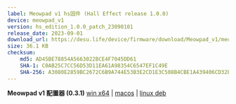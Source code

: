 ```yaml
---
label: Meowpad v1 hs固件 (Hall Effect release 1.0.0)
device: meowpad_v1
version: hs_edition_1.0.0_patch_23090101
release_date: 2023-09-01
download_url: https://desu.life/device/firmware/download/Meowpad_v1/meowpad_v1_app_hs_edition_1.0.0_ptach_23090101.bin
size: 36.1 KB
checksum:
    md5: AD45BE78854A5663022BCE4F7045DD61
    SHA-1: C0AB25C7CC56D53D11EA61A98354C6547EF1C49E
    SHA-256: A3080E2859BC2672C6B9A744E53B3E2CD1E3C508B4CBE1A439406CD32EEC0509
---
```


**Meowpad v1 配置器 (0.3.1)**
[win x64](https://desu.life/device/app/download/Meowpad_v1/MeowpadConfigurator_0.3.1_x64_en-US.msi.zip)  | [macos](https://desu.life/device/app/download/Meowpad_v1/MeowpadConfigurator_0.3.1_macos-app.zip) | [linux deb](https://desu.life/device/app/download/Meowpad_v1/MeowpadConfigurator_0.3.1_amd64.deb.zip)
